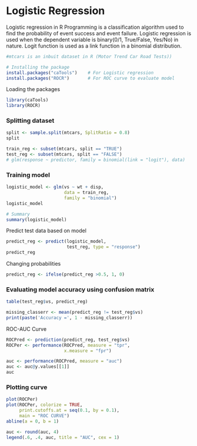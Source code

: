 # Logistic Regression

Logistic regression in R Programming is a classification algorithm used to find the probability of event success and event failure. Logistic regression is used when the dependent variable is binary(0/1, True/False, Yes/No) in nature. Logit function is used as a link function in a binomial distribution.

```r
#mtcars is an inbuit dataset in R (Motor Trend Car Road Tests))

# Installing the package
install.packages("caTools")    # For Logistic regression
install.packages("ROCR")       # For ROC curve to evaluate model
```

Loading the packages

```r
library(caTools)
library(ROCR) 

```

### Splitting dataset

```r
split <- sample.split(mtcars, SplitRatio = 0.8)
split
```

```r
train_reg <- subset(mtcars, split == "TRUE")
test_reg <- subset(mtcars, split == "FALSE")
# glm(response ~ predictor, family = binomial(link = "logit"), data) 

```

### Training model

```r
logistic_model <- glm(vs ~ wt + disp, 
                      data = train_reg, 
                      family = "binomial")
logistic_model

# Summary
summary(logistic_model)

```

Predict test data based on model

```r
predict_reg <- predict(logistic_model, 
                       test_reg, type = "response")
predict_reg  
```

Changing probabilities

```r
predict_reg <- ifelse(predict_reg >0.5, 1, 0)
```

### Evaluating model accuracy using confusion matrix

```r
table(test_reg$vs, predict_reg)

missing_classerr <- mean(predict_reg != test_reg$vs)
print(paste('Accuracy =', 1 - missing_classerr))
```

ROC-AUC Curve

```r
ROCPred <- prediction(predict_reg, test_reg$vs) 
ROCPer <- performance(ROCPred, measure = "tpr", 
                      x.measure = "fpr")

auc <- performance(ROCPred, measure = "auc")
auc <- auc@y.values[[1]]
auc
```

### Plotting curve

```r
plot(ROCPer)
plot(ROCPer, colorize = TRUE, 
     print.cutoffs.at = seq(0.1, by = 0.1), 
     main = "ROC CURVE")
abline(a = 0, b = 1)

auc <- round(auc, 4)
legend(.6, .4, auc, title = "AUC", cex = 1)
```

### 
